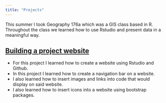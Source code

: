 ```yaml
---
title: "Projects"
---
```



This summer I took Geography 176a which was a GIS class based in R. Throughout the class we learned how to use Rstudio and present data in  a meaningful way.

## [Building a project website]()
<ul class="fa-ul">
  <li><i class="fa-li fa fa-spinner fa-spin"></i>For this project I learned how to create a website using Rstudio and Github.</li> 
  <li><i class="fa-li fa fa-spinner fa-spin"></i>In this project I learned how to create a navigation bar on a website.</li>
  <li><i class="fa-li fa fa-spinner fa-spin"></i>I also learned how to insert images and links into code that would display on said website.</li>
<li><i class="fa-li fa fa-spinner fa-spin"></i>I also learned how to insert icons into a website using bootstrap packages.</li>
</ul>

<i class="fa fa-globe fa-5x" style="color:green;" aria-hidden="true"></i>
<i class="fa fa-plus fa-2x" style="color:black;" aria-hidden="true"></i>
<i class="fa fa-r-project fa-5x" style="color:blue;" aria-hidden="true"></i>
<i class="fa fa-equals fa-2x" style="color:black;" aria-hidden="true"></i>
<i class="fa fa-heart fa-spin fa-5x" style="color:red;" aria-hidden="true"></i>
